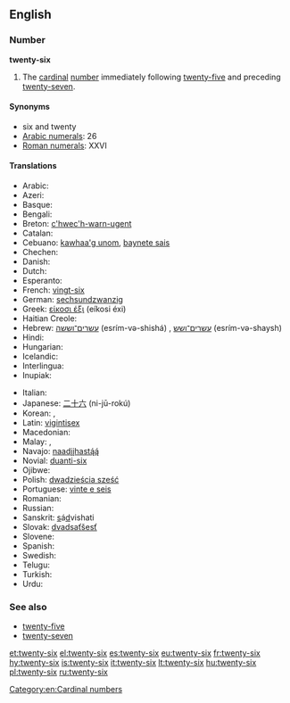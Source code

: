 ==English==

===Number===
'''twenty-six'''

# The [[cardinal]] [[number]] immediately following [[twenty-five]] and preceding [[twenty-seven]].

====Synonyms====
* six and twenty
* [[w:Arabic numerals|Arabic numerals]]: 26
* [[w:Roman numerals|Roman numerals]]: XXVI

====Translations====
{{trans-top|cardinal number}}
* Arabic: {{Arab|[[ستة وعشرين]]}} {{unicode|(sítta w-ʕishrīn)}} {{m}}
* Azeri: {{t+|az|iyirmi altı}}
* Basque: {{t+|eu|hogeita sei|xs=Basque}}
* Bengali: {{t-|bn|ছাব্বিশ|tr=chabbish|sc=Beng}}
* Breton: [[c'hwec'h-warn-ugent]]
* Catalan: {{t+|ca|vint-i-sis}}
* Cebuano: [[kawhaa'g unom]], [[baynete sais]]
* Chechen: {{tø|ce|ткъе ялх|tr=tqe yalx}}
* Danish: {{t-|da|seksogtyve}}
* Dutch: {{t+|nl|zesentwintig}}
* Esperanto: {{t-|eo|dudek ses|xs=Esperanto}}
* French: [[vingt-six]] {{m}}
* German: [[sechsundzwanzig]]
* Greek: [[είκοσι έξι]] (eíkosi éxi)
* Haitian Creole: {{tø|ht|vennsis}}
* Hebrew: [[עשרים־וששה]] (esrím-və-shishá) {{m}}, [[עשרים־ושש]] (esrím-və-shaysh) {{f}}
* Hindi: {{t+|hi|छब्बीस|tr=chhabbees|xs=Hindi}}
* Hungarian: {{t+|hu|huszonhat}}
* Icelandic: {{t+|is|tuttugu og sex}}
* Interlingua: {{t-|ia|vinti-sex}}
* Inupiak: {{t-|ik|iñuiñaq itchaksraq}}
{{trans-mid}}
* Italian: {{t+|it|ventisei}}
* Japanese: [[二十六]] (ni-jū-rokú)
* Korean: {{t-|ko|스물여섯|tr=seumul yeoseos|sc=Kore}}, {{t-|ko|이십육|tr=isib-yug|sc=Kore}}
* Latin: [[vigintisex]]
* Macedonian: {{t-|mk|дваесет и шест|tr=dváeset i šest}}
* Malay: {{t-|ms|dua puluh enam}}, {{t-|ms|enam likur}}
* Navajo: [[naadįįhastą́ą́]]
* Novial: [[duanti-six]]
* Ojibwe: {{tø|oj|niishtana-ashi-ingodwaaswi}}
* Polish: [[dwadzieścia sześć]]
* Portuguese: [[vinte e seis]] {{m}}
* Romanian: {{t-|ro|douăzeci și șase}}
* Russian: {{t+|ru|двадцать шесть|tr=dvádtsat’ šest’}}
* Sanskrit: <u>s</u>á<u>d</u>vi{{m}}shati
* Slovak: [[dvadsaťšesť]]
* Slovene: {{t-|sl|šestindvajset}}
* Spanish: {{t+|es|veintiséis}}
* Swedish: {{t+|sv|tjugosex}}
* Telugu: {{t-|te|ఇరవై ఆరు|tr=iravai aaru}}
* Turkish: {{t+|tr|yirmi altı}}
* Urdu: {{t-|ur|چھبیس|tr=chhabbees|xs=Urdu}}
{{trans-bottom}}

===See also===
* [[twenty-five]]
* [[twenty-seven]]

[[Category:en:Cardinal numbers]]

[[et:twenty-six]]
[[el:twenty-six]]
[[es:twenty-six]]
[[eu:twenty-six]]
[[fr:twenty-six]]
[[hy:twenty-six]]
[[is:twenty-six]]
[[it:twenty-six]]
[[lt:twenty-six]]
[[hu:twenty-six]]
[[pl:twenty-six]]
[[ru:twenty-six]]